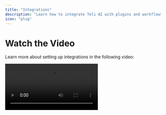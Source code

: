 ```yaml
---
title: "Integrations"
description: "Learn how to integrate Teli AI with plugins and workflows."
icon: "plug"
---
```


# Watch the Video

Learn more about setting up integrations in the following video:

<video controls className="w-full aspect-video" src="https://res.cloudinary.com/dpazvavqx/video/upload/v1741980678/hj8byt6qcbv1gjwivupw.mp4" />

## Integrating Teli AI with Other Platforms

Teli AI offers seamless integration capabilities that allow you to connect with various third-party platforms, expanding the scope and functionality of your AI-powered campaigns.

## Native Plugins

Native plugins are integrations that Teli supports natively. Once activated, you can directly connect these plugins into your agent setup.

### **1. Cal.com**

By entering Cal.com API key into Teli, our AI Agents will be able to check your linked calendars in real time. Enabling this plugin will allow you to specify an appointment booking script, and allow voice agents to check calendar and book appointments during live conversation.

### **2. Email Alerts**

By entering your email address, or enabling email alerts for your organization for an additional usage-based fee, you or your entire organization will receive an email after every phone call with detailed information.

### **3. ElevenLabs**

By enabling ElevenLabs, you will have access to the voice library. This allows you to choose from a variety of voices that you can select to further customize your AI agents. If you would like to train an agent with your own voice or have your own voice model, please contact us for a training session.

### **4. Zapier**

Teli also supports custom hooks and triggers for Zapier. Please reach out to us for a consultation on how best to set up Zapier connections.

## Teli Automations

Beyond Native Plugins, Teli also has the ability for you to build robust workflows with hundreds of other softwares. Our team provides various tiers of support depending on your technical experience with API based workflows:

- Tier 1: Your premium plan includes free activation of custom workflows. This tier allows you to customize your workflows by yourself, with Teli's team providing basic support when necessary.
- Tier 2: For a one-time onboarding fee, Teli's team will engineer a dedicated flow for your specific integration use case. We handle the build, the testing, as well as maintainence.
- Tier 3: For more significant integrations that would require substantial changes to Teli's core offering, we work with enterprise customers directly to implement custom API integrations.